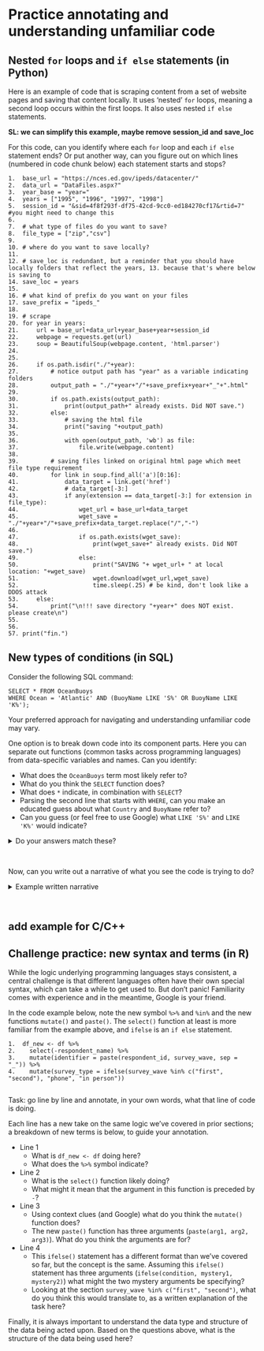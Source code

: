 # Practice annotating and understanding unfamiliar code

## Nested `for` loops and `if else` statements (in Python)

Here is an example of code that is scraping content from a set of website pages and saving that content locally. It uses 'nested' `for` loops, meaning a second loop occurs within the first loops. It also uses nested `if else` statements. 

__SL: we can simplify this example, maybe remove session_id and save_loc__

For this code, can you identify where each `for` loop and each `if else` statement ends? Or put another way, can you figure out on which lines (numbered in code chunk below) each statement starts and stops?

```
1.  base_url = "https://nces.ed.gov/ipeds/datacenter/"
2.  data_url = "DataFiles.aspx?"
3.  year_base = "year="
4.  years = ["1995", "1996", "1997", "1998"]
5.  session_id = "&sid=4f8f293f-df75-42cd-9cc0-ed184270cf17&rtid=7"  #you might need to change this
6. 
7.  # what type of files do you want to save?
8.  file_type = ["zip","csv"]
9. 
10. # where do you want to save locally?
11. 
12. # save_loc is redundant, but a reminder that you should have locally folders that reflect the years, 13. because that's where below is saving to
14. save_loc = years 
15. 
16. # what kind of prefix do you want on your files
17. save_prefix = "ipeds_" 
18. 
19. # scrape
20. for year in years:
21.     url = base_url+data_url+year_base+year+session_id 
22.     webpage = requests.get(url)
23.     soup = BeautifulSoup(webpage.content, 'html.parser')
24. 
25. 
26.     if os.path.isdir("./"+year):
27.         # notice output path has "year" as a variable indicating folders
28.         output_path = "./"+year+"/"+save_prefix+year+"_"+".html"
29.     
30.         if os.path.exists(output_path):
31.             print(output_path+" already exists. Did NOT save.")
32.         else:
33.             # saving the html file
34.             print("saving "+output_path)
35.     
36.             with open(output_path, 'wb') as file:
37.                 file.write(webpage.content) 
38.             
39.         # saving files linked on original html page which meet file type requirement
40.         for link in soup.find_all('a')[0:16]:  
41.             data_target = link.get('href')
42.             # data_target[-3:]
43.             if any(extension == data_target[-3:] for extension in file_type):
44.                 wget_url = base_url+data_target
45.                 wget_save = "./"+year+"/"+save_prefix+data_target.replace("/","-")
46.     
47.                 if os.path.exists(wget_save):
48.                     print(wget_save+" already exists. Did NOT save.")
49.                 else:
50.                     print("SAVING "+ wget_url+ " at local location: "+wget_save)
51.                     wget.download(wget_url,wget_save)
52.                     time.sleep(.25) # be kind, don't look like a DDOS attack
53.     else:
54.         print("\n!!! save directory "+year+" does NOT exist. please create\n")
55.     
56.     
57. print("fin.")

```

## New types of conditions (in SQL)

Consider the following SQL command:

```
SELECT * FROM OceanBuoys
WHERE Ocean = 'Atlantic' AND (BuoyName LIKE 'S%' OR BuoyName LIKE 'K%');

```

Your preferred approach for navigating and understanding unfamiliar code may vary.\

One option is to break down code into its component parts. Here you can separate out functions (common tasks across programming languages) from data-specific variables and names. Can you identify:

- What does the `OceanBuoys` term most likely refer to?
- What do you think the `SELECT` function does?
- What does `*` indicate, in combination with `SELECT`? 
- Parsing the second line that starts with `WHERE`, can you make an educated guess about what `Country` and `BuoyName` refer to?
- Can you guess (or feel free to use Google) what `LIKE 'S%'` and `LIKE 'K%'` would indicate?

<details>
<summary>Do your answers match these?</summary>
- The `OceanBuoys` term here refers to a table or dataframe. 
- The `SELECT` function selects columns from a table. 
- The `*` here indicates that we want to return all columns from the table. 
- The `OceanBuoys` table must have columns named `Country` and `BuoyName`. 
- `LIKE` is used for pattern matching. This code is matching values that start with "S" or with "K".
</details>\

Now, can you write out a narrative of what you see the code is trying to do?\

<details>
<summary>Example written narrative</summary>
Starting from the `OceanBuoys` table, return all columns but only rows where `Country` is equal to "Spain" __and__ where the `BuoyName` value starts with "S" or "K".

</details>\

## add example for C/C++

## Challenge practice: new syntax and terms (in R)

While the logic underlying programming languages stays consistent, a central challenge is that different languages often have their own special syntax, which can take a while to get used to. But don't panic! Familiarity comes with experience and in the meantime, Google is your friend.\

In the code example below, note the new symbol `%>%` and `%in%` and the new functions `mutate()` and `paste()`. The `select()` function at least is more familiar from the example above, and `ifelse` is an `if else` statement.

```
1.  df_new <- df %>% 
2.    select(-respondent_name) %>% 
3.    mutate(identifier = paste(respondent_id, survey_wave, sep = "_")) %>% 
4.    mutate(survey_type = ifelse(survey_wave %in% c("first", "second"), "phone", "in person"))
  
```
Task: go line by line and annotate, in your own words, what that line of code is doing.\

Each line has a new take on the same logic we've covered in prior sections; a breakdown of new terms is below, to guide your annotation.

- Line 1
  - What is `df_new <- df` doing here?
  - What does the `%>%` symbol indicate?
- Line 2
  - What is the `select()` function likely doing? 
  - What might it mean that the argument in this function is preceded by `-`?
- Line 3
  - Using context clues (and Google) what do you think the `mutate()` function does?
  - The new `paste()` function has three arguments (`paste(arg1, arg2, arg3)`). What do you think the arguments are for?
- Line 4
  - This `ifelse()` statement has a different format than we've covered so far, but the concept is the same. Assuming this `ifelse()` statement has three arguments (`ifelse(condition, mystery1, mystery2)`) what might the two mystery arguments be specifying?
  - Looking at the section `survey_wave %in% c("first", "second")`, what do you think this would translate to, as a written explanation of the task here?

Finally, it is always important to understand the data type and structure of the data being acted upon. Based on the questions above, what is the structure of the data being used here?

